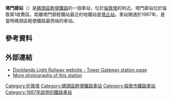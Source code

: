 {{Infobox London station |symbol = dlr
| name = 塔門廊<br />Tower Gateway
| image_name=Tower Gateway DLR stn entrance 2009.JPG
| manager = [[碼頭區輕便鐵路|碼頭區輕便鐵路]]
| fare_zone = 1
| access = yes
| access_note   = <ref>{{Citation step free tube map}}</ref>
| locale = [[塔丘|塔丘]]
| borough = [[倫敦市|倫敦市]]
| events1 =啟用 | years1=31 August 1987
| platforms= 2
| interchange   = [[Fenchurch_Street_railway_station|Fenchurch Street]] {{rail-interchange|london|rail}}
| interchange1   = [[塔丘站|塔丘站]] {{rail-interchange|london|underground}}
| interchange_note = <ref>{{citation London station interchange May 2010}}</ref>
| latitude  = 51.5104
| longitude = -0.0746
| map_type  = Central London
| label_position = left
| original  = [[碼頭區輕便鐵路|碼頭區輕便鐵路]]
| dlrbat0708 = 3.523
| dlrbat0809 = 1.308
| dlrbat1011 = 3.993
| cyclepark = Yes
| toilets = No
}}
'''塔門廊站'''（{{lang-en|Tower Gateway DLR station}}）是[[碼頭區輕便鐵路|碼頭區輕便鐵路]]的一個車站，位於[[倫敦塔|倫敦塔]]的附近。塔門廊站位於倫敦第1收費區。距離塔門廊輕鐵站最近的地鐵站是[[塔丘站|塔丘站]]。車站開通於1987年，是當時碼頭區輕便鐵路最西端的車站。

==參考資料==
{{reflist}}

==外部連結==
{{commons category|Tower Gateway DLR station}}
*[https://web.archive.org/web/20150317143637/http://www.tfl.gov.uk/dlr/stop/HUBTOG/tower-gateway-station/ Docklands Light Railway website - Tower Gateway station page]
*[http://tubephotos.dannycox.me.uk/stations/towerGateway.html More photographs of this station] {{Wayback|url=http://tubephotos.dannycox.me.uk/stations/towerGateway.html |date=20111114102440 }}

{{DLR}}

[[Category:伦敦塔|Category:伦敦塔]]
[[Category:碼頭區輕便鐵路車站|Category:碼頭區輕便鐵路車站]]
[[Category:倫敦市鐵路車站|Category:倫敦市鐵路車站]]
[[Category:1987年啟用的鐵路車站|Category:1987年啟用的鐵路車站]]